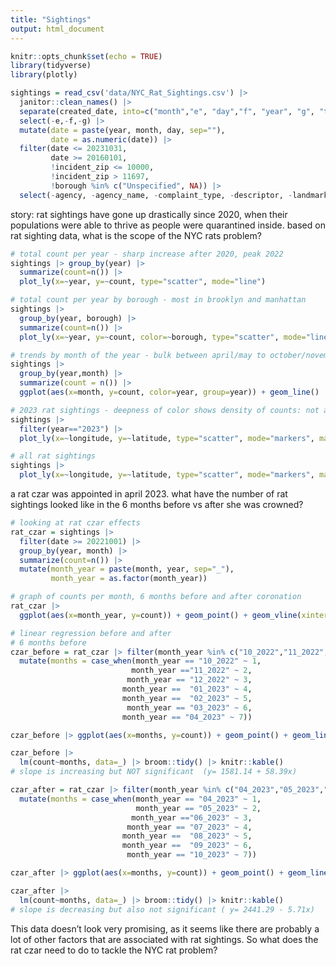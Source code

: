 ```yaml
---
title: "Sightings"
output: html_document
---
```


```r
knitr::opts_chunk$set(echo = TRUE)
library(tidyverse)
library(plotly)
```

```r
sightings = read_csv('data/NYC_Rat_Sightings.csv') |>
  janitor::clean_names() |>
  separate(created_date, into=c("month","e", "day","f", "year", "g", "time"), sep=c(2,3,5,6,10,11)) |>
  select(-e,-f,-g) |>
  mutate(date = paste(year, month, day, sep=""),
         date = as.numeric(date)) |> 
  filter(date <= 20231031,
         date >= 20160101,
         !incident_zip <= 10000,
         !incident_zip > 11697,
         !borough %in% c("Unspecified", NA)) |>
  select(-agency, -agency_name, -complaint_type, -descriptor, -landmark, -facility_type, -park_facility_name, -vehicle_type, -taxi_company_borough, -taxi_pick_up_location, -bridge_highway_name, -road_ramp, -bridge_highway_segment, -bridge_highway_direction) |> select(unique_key, date, year, month, day, everything())
```

story:
rat sightings have gone up drastically since 2020, when their populations were able to thrive as people were quarantined inside. based on rat sighting data, what is the scope of the NYC rats problem?
```r
# total count per year - sharp increase after 2020, peak 2022
sightings |> group_by(year) |>
  summarize(count=n()) |>
  plot_ly(x=~year, y=~count, type="scatter", mode="line")

# total count per year by borough - most in brooklyn and manhattan
sightings |> 
  group_by(year, borough) |> 
  summarize(count=n()) |> 
  plot_ly(x=~year, y=~count, color=~borough, type="scatter", mode="line")

# trends by month of the year - bulk between april/may to october/november
sightings |> 
  group_by(year,month) |> 
  summarize(count = n()) |> 
  ggplot(aes(x=month, y=count, color=year, group=year)) + geom_line() 

# 2023 rat sightings - deepness of color shows density of counts: not a lot in SI, west side of bk, UWS/CPwest, some in upper MH, spread out in bronx
sightings |>
  filter(year=="2023") |>
  plot_ly(x=~longitude, y=~latitude, type="scatter", mode="markers", marker=list(color="darkblue",size=1, opacity=0.5))

# all rat sightings
sightings |>
  plot_ly(x=~longitude, y=~latitude, type="scatter", mode="markers", marker=list(size=1, opacity=0.05))

```

a rat czar was appointed in april 2023. what have the number of rat sightings looked like in the 6 months before vs after she was crowned? 

```r
# looking at rat czar effects
rat_czar = sightings |>
  filter(date >= 20221001) |> 
  group_by(year, month) |>
  summarize(count=n()) |>
  mutate(month_year = paste(month, year, sep="_"),
         month_year = as.factor(month_year)) 

# graph of counts per month, 6 months before and after coronation
rat_czar |>
  ggplot(aes(x=month_year, y=count)) + geom_point() + geom_vline(xintercept="04_2023", color="red", linetype="dashed") + theme(axis.text.x=element_text(angle=90))

# linear regression before and after
# 6 months before
czar_before = rat_czar |> filter(month_year %in% c("10_2022","11_2022", "12_2022", "01_2023", "02_2023", "03_2023", "04_2023")) |>
  mutate(months = case_when(month_year == "10_2022" ~ 1,
                           month_year =="11_2022" ~ 2,
                          month_year == "12_2022" ~ 3,
                         month_year ==  "01_2023" ~ 4,
                         month_year ==  "02_2023" ~ 5,
                          month_year == "03_2023" ~ 6,
                         month_year == "04_2023" ~ 7)) 

czar_before |> ggplot(aes(x=months, y=count)) + geom_point() + geom_line()

czar_before |>
  lm(count~months, data=_) |> broom::tidy() |> knitr::kable()
# slope is increasing but NOT significant  (y= 1581.14 + 58.39x)

czar_after = rat_czar |> filter(month_year %in% c("04_2023","05_2023","06_2023", "07_2023", "08_2023", "09_2023", "10_2023")) |>
  mutate(months = case_when(month_year == "04_2023" ~ 1,
                            month_year == "05_2023" ~ 2,
                           month_year =="06_2023" ~ 3,
                          month_year == "07_2023" ~ 4,
                         month_year ==  "08_2023" ~ 5,
                         month_year ==  "09_2023" ~ 6,
                          month_year == "10_2023" ~ 7)) 

czar_after |> ggplot(aes(x=months, y=count)) + geom_point() + geom_line()

czar_after |>
  lm(count~months, data=_) |> broom::tidy() |> knitr::kable()
# slope is decreasing but also not significant ( y= 2441.29 - 5.71x)
```

This data doesn't look very promising, as it seems like there are probably a lot of other factors that are associated with rat sightings. So what does the rat czar need to do to tackle the NYC rat problem? 

